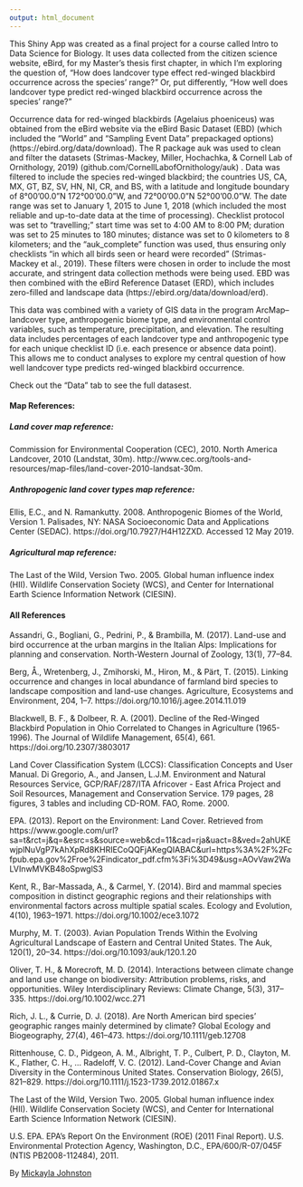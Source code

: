 ```yaml
---
output: html_document
---
```


This Shiny App was created as a final project for a course called Intro to Data Science for Biology. It uses data collected from the citizen science website, eBird, for my Master's thesis first chapter, in which I'm exploring the question of, "How does landcover type effect red-winged blackbird occurrence across the species' range?" Or, put differently, "How well does landcover type predict red-winged blackbird occurrence across the species' range?"


Occurrence data for red-winged blackbirds (Agelaius phoeniceus) was obtained from the eBird website via the eBird Basic Dataset (EBD) (which included the “World” and “Sampling Event Data” prepackaged options) (https://ebird.org/data/download). The R package auk was used to clean and filter the datasets (Strimas-Mackey, Miller, Hochachka, & Cornell Lab of Ornithology, 2019) (github.com/CornellLabofOrnithology/auk) . Data was filtered to include the species red-winged blackbird; the countries US, CA, MX, GT, BZ, SV, HN, NI, CR, and BS, with a latitude and longitude boundary of 8°00'00.0"N 172°00'00.0"W, and 72°00'00.0"N 52°00'00.0"W. The date range was set to January 1, 2015 to June 1, 2018 (which included the most reliable and up-to-date data at the time of processing). Checklist protocol was set to “travelling;” start time was set to 4:00 AM to 8:00 PM; duration was set to 25 minutes to 180 minutes; distance was set to 0 kilometers to 8 kilometers; and the “auk_complete” function was used, thus ensuring only checklists “in which all birds seen or heard were recorded” (Strimas-Mackey et al., 2019). These filters were chosen in order to include the most accurate, and stringent data collection methods were being used. EBD was then combined with the eBird Reference Dataset (ERD), which includes zero-filled and landscape data (https://ebird.org/data/download/erd). 


This data was combined with a variety of GIS data in the program ArcMap-- landcover type, anthropogenic biome type, and environmental control variables, such as temperature, precipitation, and elevation. The resulting data includes percentages of each landcover type and anthropogenic type for each unique checklist ID (i.e. each presence or absence data point). This allows me to conduct analyses to explore my central question of how well landcover type predicts red-winged blackbird occurrence. 


Check out the "Data" tab to see the full datasest.  

#### Map References: 

##### Land cover map reference:    
Commission for Environmental Cooperation (CEC), 2010. North America Landcover, 2010 (Landstat, 30m). http://www.cec.org/tools-and-resources/map-files/land-cover-2010-landsat-30m.  

##### Anthropogenic land cover types map reference:    
Ellis, E.C., and N. Ramankutty. 2008. Anthropogenic Biomes of the World, Version 1. Palisades, NY: NASA Socioeconomic Data and Applications Center (SEDAC). https://doi.org/10.7927/H4H12ZXD. Accessed 12 May 2019.

##### Agricultural map reference:    
The Last of the Wild, Version Two. 2005. Global human influence index (HII). Wildlife Conservation Society (WCS), and Center for International Earth Science Information Network (CIESIN).  




#### All References  



Assandri, G., Bogliani, G., Pedrini, P., & Brambilla, M. (2017). Land-use and bird occurrence at the urban margins in the Italian Alps: Implications for planning and conservation. North-Western Journal of Zoology, 13(1), 77–84.    

Berg, Å., Wretenberg, J., Zmihorski, M., Hiron, M., & Pärt, T. (2015). Linking occurrence and changes in local abundance of farmland bird species to landscape composition and land-use changes. Agriculture, Ecosystems and Environment, 204, 1–7. https://doi.org/10.1016/j.agee.2014.11.019  

Blackwell, B. F., & Dolbeer, R. A. (2001). Decline of the Red-Winged Blackbird Population in Ohio Correlated to Changes in Agriculture (1965-1996). The Journal of Wildlife Management, 65(4), 661. https://doi.org/10.2307/3803017  

Land Cover Classification System (LCCS): Classification Concepts and User Manual.
Di Gregorio, A., and Jansen, L.J.M. Environment and Natural Resources Service, GCP/RAF/287/ITA Africover - East Africa Project and Soil Resources, Management and Conservation Service. 179 pages, 28 figures, 3 tables and including CD-ROM. FAO, Rome. 2000.  

EPA. (2013). Report on the Environment: Land Cover. Retrieved from https://www.google.com/url?sa=t&rct=j&q=&esrc=s&source=web&cd=11&cad=rja&uact=8&ved=2ahUKEwjplNuVgP7kAhXpRd8KHRIECoQQFjAKegQIABAC&url=https%3A%2F%2Fcfpub.epa.gov%2Froe%2Findicator_pdf.cfm%3Fi%3D49&usg=AOvVaw2WaLVInwMVKB48oSpwglS3  

Kent, R., Bar-Massada, A., & Carmel, Y. (2014). Bird and mammal species composition in distinct geographic regions and their relationships with environmental factors across multiple spatial scales. Ecology and Evolution, 4(10), 1963–1971. https://doi.org/10.1002/ece3.1072  

Murphy, M. T. (2003). Avian Population Trends Within the Evolving Agricultural Landscape of Eastern and Central United States. The Auk, 120(1), 20–34. https://doi.org/10.1093/auk/120.1.20

Oliver, T. H., & Morecroft, M. D. (2014). Interactions between climate change and land use change on biodiversity: Attribution problems, risks, and opportunities. Wiley Interdisciplinary Reviews: Climate Change, 5(3), 317–335. https://doi.org/10.1002/wcc.271

Rich, J. L., & Currie, D. J. (2018). Are North American bird species’ geographic ranges mainly determined by climate? Global Ecology and Biogeography, 27(4), 461–473. https://doi.org/10.1111/geb.12708  

Rittenhouse, C. D., Pidgeon, A. M., Albright, T. P., Culbert, P. D., Clayton, M. K., Flather, C. H., … Radeloff, V. C. (2012). Land-Cover Change and Avian Diversity in the Conterminous United States. Conservation Biology, 26(5), 821–829. https://doi.org/10.1111/j.1523-1739.2012.01867.x  

The Last of the Wild, Version Two. 2005. Global human influence index (HII). Wildlife Conservation Society (WCS), and Center for International Earth Science Information Network (CIESIN).

U.S. EPA. EPA's Report On the Environment (ROE) (2011 Final Report). U.S. Environmental Protection Agency, Washington, D.C., EPA/600/R-07/045F (NTIS PB2008-112484), 2011.  



By [Mickayla Johnston](https://www.linkedin.com/in/mickayla-johnston/)